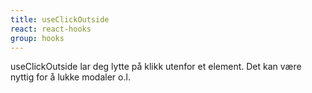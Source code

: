 ```yaml
---
title: useClickOutside
react: react-hooks
group: hooks
---
```



<Ingress>
    useClickOutside lar deg lytte på klikk utenfor et element. Det kan være nyttig for å lukke modaler o.l.
</Ingress>

<ComponentExample component={ClickOutsideExample} />
